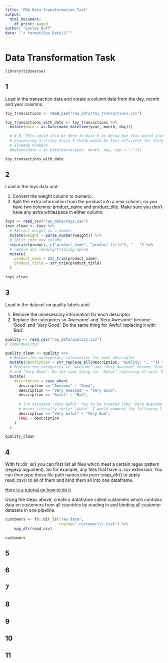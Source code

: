 ```yaml
---
title: 'PDA Data Transformation Task'
output:
  html_document:
    df_print: paged
author: "Lesley Duff"
date: "`r format(Sys.Date())`"
---
```

# Data Transformation Task
```r
library(tidyverse)
```

## 1
Load in the transaction data and create a column date from the day, month and year columns.
```r
toy_transactions <- read_csv("raw_data/toy_transactions.csv")

toy_transactions_with_date <- toy_transactions %>%
  mutate(date = as.Date(make_datetime(year, month, day)))

  # N.B. This could also be done in base R as below but this would involve 
  # processing a string which I think would be less efficient for things 
  # already numbers
  #mutate(date = as.Date(paste(year, month, day, sep = "-")))

toy_transactions_with_date
```
## 2
Load in the toys data and:

1. Convert the weight column to numeric.
2. Split the extra information from the product into a new column, so you have two columns: product_name and product_title. Make sure you don’t have any extra whitespace in either column.

```r
toys <- read_csv("raw_data/toys.csv")
toys_clean <- toys %>%
  # Extract weight as a number
  mutate(weight = parse_number(weight)) %>%
  # Split into new column
  separate(product, c("product_name", "product_title"), " - ") %>%
  # remove any leading/trailing space
  mutate(
    product_name = str_trim(product_name),
    product_title = str_trim(product_title)
  )

toys_clean
```

## 3
Load in the dataset on quality labels and:

1. Remove the unnecessary information for each descriptor
2. Replace the categories so ‘Awesome’ and ‘Very Awesome’ become ‘Good’ and 
‘Very Good’. Do the same thing for ‘Awful’ replacing it with ‘Bad’.
```r
quality <- read_csv("raw_data/quality.csv")
# View(quality)

quality_clean <- quality %>%
  # Remove the unnecessary information for each descriptor
  mutate(description = str_replace_all(description, "Quality: ", "")) %>%
  # Replace the categories so ‘Awesome’ and ‘Very Awesome’ become ‘Good’
  # and ‘Very Good’. Do the same thing for ‘Awful’ replacing it with ‘Bad
  mutate(
    description = case_when(
      description == "Awesome" ~ "Good",
      description == "Very Awesome" ~ "Very Good",
      description == "Awful" ~ "Bad",
      
      # I'm assuming 'Very Awful' has to be treated like 'Very Awesome' but if
      # meant literally *only* 'Awful' I would comment the following line out
      description == "Very Awful" ~ "Very Bad",
      TRUE ~ description
    )
  )

quality_clean
```

## 4
With fs::dir_ls() you can first list all files which meet a certain regex pattern (regexp argument). So for example, any files that have a .csv extension. You can then pipe those file path names into purrr::map_dfr() to apply read_csv() to all of them and bind them all into one dataframe.

[Here is a tutorial on how to do it](https://www.gerkelab.com/blog/2018/09/import-directory-csv-purrr-readr)

Using the steps above, create a dataframe called customers which contains data on customers from all countries by reading in and binding all customer datasets in one pipeline.

```r

customers <- fs::dir_ls("raw_data", 
                        regexp="_customers\\.csv$") %>% 
    map_dfr(read_csv)

customers 
```



## 5
## 6
## 7
## 8
## 9
## 10
## 11
